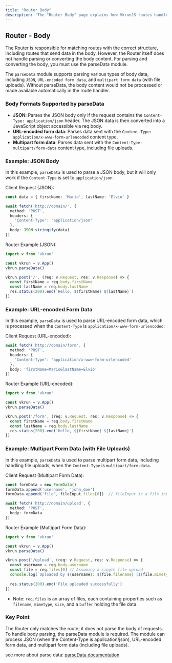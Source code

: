 ```yaml
---
title: "Router Body"
description: 'The "Router Body" page explains how VkrunJS routes handle incoming requests with body data, highlighting the use of the `parseData` module for parsing and converting various body formats like JSON, URL-encoded, and multipart form data, including file uploads.'
---
```


## Router - Body

The Router is responsible for matching routes with the correct structure, including routes that send data in the body. However, the Router itself does not handle parsing or converting the body content. For parsing and converting the body, you must use the parseData module.

The `parseData` module supports parsing various types of body data, including `JSON`, `URL-encoded form data`, and `multipart form data` (with file uploads). Without parseData, the body content would not be processed or made available automatically in the route handler.

### Body Formats Supported by parseData

- **JSON**: Parses the JSON body only if the request contains the `Content-Type: application/json` header. The JSON data is then converted into a JavaScript object accessible via req.body.
- **URL-encoded form data**: Parses data sent with the `Content-Type: application/x-www-form-urlencoded` content type.
- **Multipart form data**: Parses data sent with the `Content-Type: multipart/form-data` content type, including file uploads.

### Example: JSON Body

In this example, `parseData` is used to parse a JSON body, but it will only work if the `Content-Type` is set to `application/json`:

Client Request (JSON):

```ts
const data = { firstName: 'Mario', lastName: 'Elvio' }

await fetch('http://domain/', {
  method: 'POST',
  headers: {
    'Content-Type': 'application/json'
  },
  body: JSON.stringify(data)
})
```

Router Example (JSON):

```ts
import v from 'vkrun'

const vkrun = v.App()
vkrun.parseData()

vkrun.post('/', (req: v.Request, res: v.Response) => {
  const firstName = req.body.firstName
  const lastName = req.body.lastName
  res.status(200).end(`Hello, ${firstName} ${lastName}`)
})
```

### Example: URL-encoded Form Data

In this example, `parseData` is used to parse URL-encoded form data, which is processed when the `Content-Type` is `application/x-www-form-urlencoded`:

Client Request (URL-encoded):

```ts
await fetch('http://domain/form', {
  method: 'POST',
  headers: {
    'Content-Type': 'application/x-www-form-urlencoded'
  },
  body: 'firstName=Mario&lastName=Elvio'
})
```

Router Example (URL-encoded):

```ts
import v from 'vkrun'

const vkrun = v.App()
vkrun.parseData()

vkrun.post('/form', (req: v.Request, res: v.Response) => {
  const firstName = req.body.firstName
  const lastName = req.body.lastName
  res.status(200).end(`Hello, ${firstName} ${lastName}`)
})
```

### Example: Multipart Form Data (with File Uploads)

In this example, `parseData` is used to parse multipart form data, including handling file uploads, when the `Content-Type` is `multipart/form-data`.

Client Request (Multipart Form Data):

```ts
const formData = new FormData()
formData.append('username', 'john_doe')
formData.append('file', fileInput.files[0])  // fileInput is a file input element

await fetch('http://domain/upload', {
  method: 'POST',
  body: formData
})
```

Router Example (Multipart Form Data):

```ts
import v from 'vkrun'

const vkrun = v.App()
vkrun.parseData()

vkrun.post('/upload', (req: v.Request, res: v.Response) => {
  const username = req.body.username
  const file = req.files[0] // Assuming a single file upload
  console.log(`Uploaded by ${username}: ${file.filename} (${file.mimetype})`)
  
  res.status(200).end('File uploaded successfully')
})
```

- Note: `req.files` is an array of files, each containing properties such as `filename`, `mimetype`, `size`, and a `buffer` holding the file data.

### Key Point

The Router only matches the route; it does not parse the body of requests. To handle body parsing, the parseData module is required. The module can process JSON (when the Content-Type is application/json), URL-encoded form data, and multipart form data (including file uploads).

see more about parse data: [parseData documentation](/parse-data/introduction)